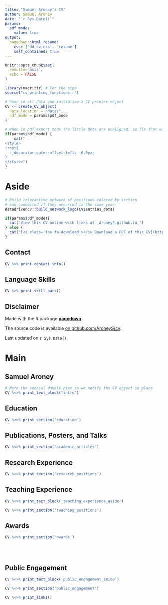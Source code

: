 ```yaml
---
title: "Samuel Aroney's CV"
author: Samuel Aroney
date: "`r Sys.Date()`"
params:
  pdf_mode:
    value: true
output:
  pagedown::html_resume:
    css: ['dd_cv.css', 'resume']
    self_contained: true
---
```


```r
knitr::opts_chunk$set(
  results='asis', 
  echo = FALSE
)

library(magrittr) # For the pipe
source("cv_printing_functions.r")

# Read in all data and initialize a CV printer object
CV <- create_CV_object(
  data_location = "data/",  
  pdf_mode = params$pdf_mode
)

```


```r
# When in pdf export mode the little dots are unaligned, so fix that with some conditional CSS.
if(params$pdf_mode) {
    cat("
<style>
:root{
  --decorator-outer-offset-left: -6.5px;
}
</style>")
}
```


Aside
================================================================================

```r
# Build interactive network of positions colored by section
# and connected if they occurred in the same year
datadrivencv::build_network_logo(CV$entries_data)
```


```r
if(params$pdf_mode){
  cat("View this CV online with links at _AroneyS.github.io_")
} else {
  cat("[<i class='fas fa-download'></i> Download a PDF of this CV](https://github.com/AroneyS/cv/raw/master/cv.pdf)")
}
```

Contact {#contact}
--------------------------------------------------------------------------------

```r
CV %>% print_contact_info()
```



Language Skills {#skills}
--------------------------------------------------------------------------------

```r
CV %>% print_skill_bars()
```



Disclaimer {#disclaimer}
--------------------------------------------------------------------------------

Made with the R package [**pagedown**](https://github.com/rstudio/pagedown). 

The source code is available [on github.com/AroneyS/cv](https://github.com/AroneyS/cv).

Last updated on `r Sys.Date()`.



Main
================================================================================

Samuel Aroney {#title}
--------------------------------------------------------------------------------

```r
# Note the special double pipe so we modify the CV object in place
CV %<>% print_text_block("intro") 
```



Education {data-icon=graduation-cap data-concise=true}
--------------------------------------------------------------------------------

```r
CV %<>% print_section('education')
```



Publications, Posters, and Talks {data-icon=book}
--------------------------------------------------------------------------------

```r
CV %<>% print_section('academic_articles')
```



Research Experience {data-icon=flask}
--------------------------------------------------------------------------------

```r
CV %<>% print_section('research_positions')
```



Teaching Experience {data-icon=chalkboard-teacher}
--------------------------------------------------------------------------------

::: aside
```r
CV %<>% print_text_block('teaching_experience_aside')
```
:::

```r
CV %<>% print_section('teaching_positions')
```



Awards {data-icon=award}
--------------------------------------------------------------------------------

```r
CV %<>% print_section('awards')
```


<br>
<br>



Public Engagement {data-icon=globe-asia}
--------------------------------------------------------------------------------

::: aside
```r
CV %<>% print_text_block('public_engagement_aside')
```
:::

```r
CV %<>% print_section('public_engagement')
```



```r
CV %<>% print_links()
```

